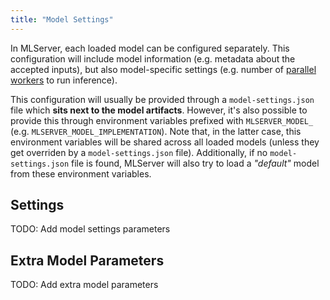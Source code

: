 ```yaml
---
title: "Model Settings"
---
```


In MLServer, each loaded model can be configured separately.
This configuration will include model information (e.g. metadata about the
accepted inputs), but also model-specific settings (e.g. number of [parallel
workers](../user-guide/parallel-inference) to run inference).

This configuration will usually be provided through a `model-settings.json`
file which **sits next to the model artifacts**.
However, it's also possible to provide this through environment variables
prefixed with `MLSERVER_MODEL_` (e.g. `MLSERVER_MODEL_IMPLEMENTATION`). Note
that, in the latter case, this environment variables will be shared across all
loaded models (unless they get overriden by a `model-settings.json` file).
Additionally, if no `model-settings.json` file is found, MLServer will also try
to load a _"default"_ model from these environment variables.

## Settings

TODO: Add model settings parameters

## Extra Model Parameters

TODO: Add extra model parameters